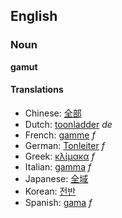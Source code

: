==English==
===Noun===
'''gamut'''

<!-- def(s) needed please -->

====Translations====
*Chinese: [[全部]]
*Dutch: [[toonladder]] ''de''
*French: [[gamme]] ''f''
*German: [[Tonleiter]] ''f''
*Greek: [[κλίμακα]] ''f''
*Italian: [[gamma]] ''f''
*Japanese: [[全域]]
*Korean: [[전반]]
*Spanish: [[gama]] ''f''